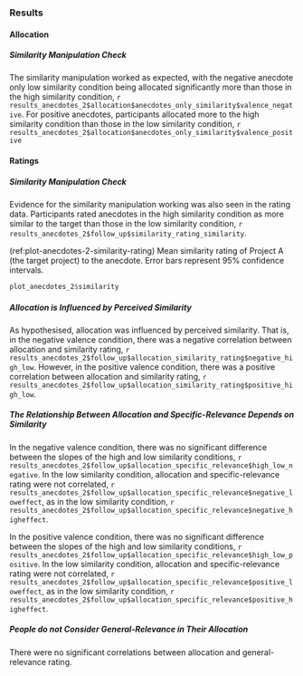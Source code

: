 ### Results {#results-anecdotes-2-appendix}

#### Allocation

##### Similarity Manipulation Check

The similarity manipulation worked as expected, with the negative anecdote only
low similarity condition being allocated significantly more than those in the
high similarity condition,
`r results_anecdotes_2$allocation$anecdotes_only_similarity$valence_negative`. For positive
anecdotes, participants allocated more to the high similarity condition than
those in the low similarity condition,
`r results_anecdotes_2$allocation$anecdotes_only_similarity$valence_positive`

#### Ratings

##### Similarity Manipulation Check

Evidence for the similarity manipulation working was also seen in the rating
data. Participants rated anecdotes in the high similarity condition as more
similar to the target than those in the low similarity condition,
`r results_anecdotes_2$follow_up$similarity_rating_similarity`.

(ref:plot-anecdotes-2-similarity-rating) Mean similarity rating of Project A (the target project) to the anecdote. Error bars represent 95% confidence intervals.

```r
plot_anecdotes_2$similarity
```

##### Allocation is Influenced by Perceived Similarity

As hypothesised, allocation was influenced by perceived similarity. That is, in
the negative valence condition, there was a negative correlation between
allocation and similarity rating,
`r results_anecdotes_2$follow_up$allocation_similarity_rating$negative_high_low`.
However, in the positive valence condition,
there was a positive correlation between allocation and similarity rating,
`r results_anecdotes_2$follow_up$allocation_similarity_rating$positive_high_low`.

##### The Relationship Between Allocation and Specific-Relevance Depends on Similarity

In the negative valence condition, there was no significant difference between
the slopes of the high and low similarity conditions,
`r results_anecdotes_2$follow_up$allocation_specific_relevance$high_low_negative`.
In the low similarity condition, allocation and specific-relevance rating were
not correlated,
`r results_anecdotes_2$follow_up$allocation_specific_relevance$negative_loweffect`,
as in the low similarity condition,
`r results_anecdotes_2$follow_up$allocation_specific_relevance$negative_higheffect`.

In the positive valence condition, there was no significant difference between
the slopes of the high and low similarity conditions,
`r results_anecdotes_2$follow_up$allocation_specific_relevance$high_low_positive`.
In the low similarity condition, allocation and specific-relevance rating were
not correlated,
`r results_anecdotes_2$follow_up$allocation_specific_relevance$positive_loweffect`,
as in the low similarity condition,
`r results_anecdotes_2$follow_up$allocation_specific_relevance$positive_higheffect`.

##### People do not Consider General-Relevance in Their Allocation

There were no significant correlations between allocation and general-relevance
rating.



